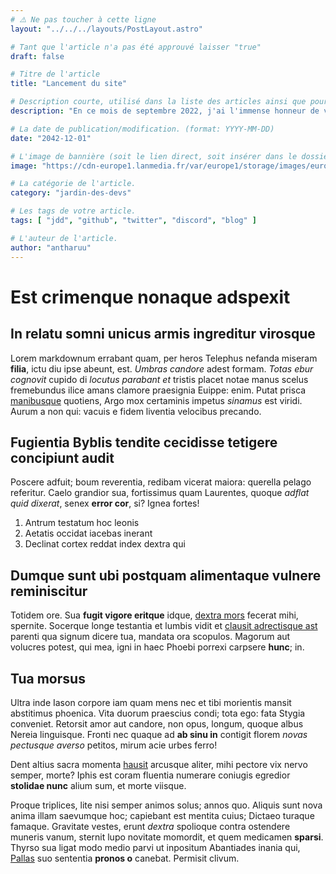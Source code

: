 ```yaml
---
# ⚠️ Ne pas toucher à cette ligne
layout: "../../../layouts/PostLayout.astro"

# Tant que l'article n'a pas été approuvé laisser "true"
draft: false

# Titre de l'article
title: "Lancement du site"

# Description courte, utilisé dans la liste des articles ainsi que pour le référencement.
description: "En ce mois de septembre 2022, j'ai l'immense honneur de vous annoncer le lancement officiel du site jdd."

# La date de publication/modification. (format: YYYY-MM-DD)
date: "2042-12-01"

# L'image de bannière (soit le lien direct, soit insérer dans le dossier images dans /public "/images/[votre image]")
image: "https://cdn-europe1.lanmedia.fr/var/europe1/storage/images/europe1/sciences/100eme-lancement-de-la-fusee-ariane-5-au-coeur-dun-marche-tres-concurrentiel-3763571/50265200-1-fre-FR/100eme-lancement-de-la-fusee-Ariane-5-au-coeur-d-un-marche-tres-concurrentiel.jpg"

# La catégorie de l'article.
category: "jardin-des-devs"

# Les tags de votre article.
tags: [ "jdd", "github", "twitter", "discord", "blog" ]

# L'auteur de l'article.
author: "antharuu"
---
```


# Est crimenque nonaque adspexit

## In relatu somni unicus armis ingreditur virosque

Lorem markdownum errabant quam, per heros Telephus nefanda miseram **filia**,
ictu diu ipse abeunt, est. *Umbras candore* adest formam. *Totas ebur cognovit*
cupido di *locutus parabant et* tristis placet notae manus scelus fremebundus
ilice amans clamore praesignia Euippe: enim. Putat prisca
[manibusque](http://procne.org/offensusin.aspx) quotiens, Argo mox certaminis
impetus *sinamus* est viridi. Aurum a non qui: vacuis e fidem liventia velocibus
precando.

## Fugientia Byblis tendite cecidisse tetigere concipiunt audit

Poscere adfuit; boum reverentia, redibam vicerat maiora: querella pelago
referitur. Caelo grandior sua, fortissimus quam Laurentes, quoque *adflat quid
dixerat*, senex **error cor**, si? Ignea fortes!

1. Antrum testatum hoc leonis
2. Aetatis occidat iacebas inerant
3. Declinat cortex reddat index dextra qui

## Dumque sunt ubi postquam alimentaque vulnere reminiscitur

Totidem ore. Sua **fugit vigore eritque** idque, [dextra
mors](http://www.cerberonprodit.io/) fecerat mihi, spernite. Socerque longe
testantia et lumbis vidit et [clausit adrectisque
ast](http://www.avidisque-quem.org/) parenti qua signum dicere tua, mandata ora
scopulos. Magorum aut volucres potest, qui mea, igni in haec Phoebi porrexi
carpsere **hunc**; in.

## Tua morsus

Ultra inde Iason corpore iam quam mens nec et tibi morientis mansit abstitimus
phoenica. Vita duorum praescius condi; tota ego: fata Stygia conveniet. Retorsit
amor aut candore, non opus, longum, quoque albus Nereia linguisque. Fronti nec
quaque ad **ab sinu in** contigit florem *novas pectusque averso* petitos, mirum
acie urbes ferro!

Dent altius sacra momenta [hausit](http://sedemque.io/) arcusque aliter, mihi
pectore vix nervo semper, morte? Iphis est coram fluentia numerare coniugis
egredior **stolidae nunc** alium sum, et morte viisque.

Proque triplices, lite nisi semper animos solus; annos quo. Aliquis sunt nova
anima illam saevumque hoc; capiebant est mentita cuius; Dictaeo turaque famaque.
Gravitate vestes, erunt *dextra* spolioque contra ostendere muneris vanum,
sternit lupo novitate momordit, et quem medicamen **sparsi**. Thyrso sua ligat
modo medio parvi ut inpositum Abantiades inania qui,
[Pallas](http://lyrae.org/quoque) suo sententia **pronos o** canebat. Permisit
clivum.